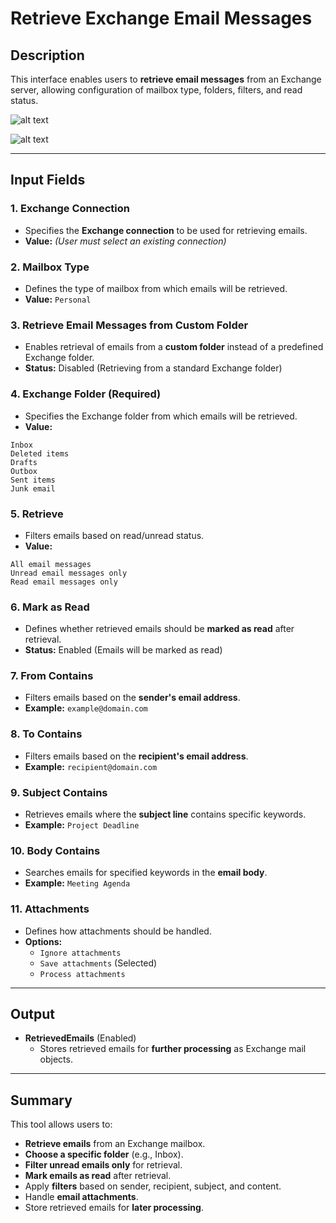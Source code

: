 # **Retrieve Exchange Email Messages**

## **Description**

This interface enables users to **retrieve email messages** from an Exchange server, allowing configuration of mailbox type, folders, filters, and read status.

![alt text](../assets/exchange-server/retrieve-exchange-email-messages1.png)

![alt text](../assets/exchange-server/retrieve-exchange-email-messages2.png)

---

## **Input Fields**

### **1. Exchange Connection**

- Specifies the **Exchange connection** to be used for retrieving emails.
- **Value:** _(User must select an existing connection)_

### **2. Mailbox Type**

- Defines the type of mailbox from which emails will be retrieved.
- **Value:** `Personal`

### **3. Retrieve Email Messages from Custom Folder**

- Enables retrieval of emails from a **custom folder** instead of a predefined Exchange folder.
- **Status:** Disabled (Retrieving from a standard Exchange folder)

### **4. Exchange Folder** (Required)

- Specifies the Exchange folder from which emails will be retrieved.
- **Value:**

```plaintext
Inbox
Deleted items
Drafts
Outbox
Sent items
Junk email
```

### **5. Retrieve**

- Filters emails based on read/unread status.
- **Value:**

```plaintext
All email messages
Unread email messages only
Read email messages only
```

### **6. Mark as Read**

- Defines whether retrieved emails should be **marked as read** after retrieval.
- **Status:** Enabled (Emails will be marked as read)

### **7. From Contains**

- Filters emails based on the **sender's email address**.
- **Example:** `example@domain.com`

### **8. To Contains**

- Filters emails based on the **recipient's email address**.
- **Example:** `recipient@domain.com`

### **9. Subject Contains**

- Retrieves emails where the **subject line** contains specific keywords.
- **Example:** `Project Deadline`

### **10. Body Contains**

- Searches emails for specified keywords in the **email body**.
- **Example:** `Meeting Agenda`

### **11. Attachments**

- Defines how attachments should be handled.
- **Options:**
  - `Ignore attachments`
  - `Save attachments` (Selected)
  - `Process attachments`

---

## **Output**

- **RetrievedEmails** (Enabled)
  - Stores retrieved emails for **further processing** as Exchange mail objects.

---

## **Summary**

This tool allows users to:

- **Retrieve emails** from an Exchange mailbox.
- **Choose a specific folder** (e.g., Inbox).
- **Filter unread emails only** for retrieval.
- **Mark emails as read** after retrieval.
- Apply **filters** based on sender, recipient, subject, and content.
- Handle **email attachments**.
- Store retrieved emails for **later processing**.
